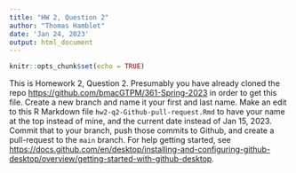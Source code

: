 ```yaml
---
title: "HW 2, Question 2"
author: "Thomas Hamblet"
date: 'Jan 24, 2023'
output: html_document
---
```


```r
knitr::opts_chunk$set(echo = TRUE)
```

This is Homework 2, Question 2. Presumably you have already cloned the repo <https://github.com/bmacGTPM/361-Spring-2023> in order to get this file. Create a new branch and name it your first and last name. Make an edit to this R Markdown file `hw2-q2-Github-pull-request.Rmd` to have your name at the top instead of mine, and the current date instead of Jan 15, 2023. Commit that to your branch, push those commits to Github, and create a pull-request to the `main` branch. For help getting started, see <https://docs.github.com/en/desktop/installing-and-configuring-github-desktop/overview/getting-started-with-github-desktop>.